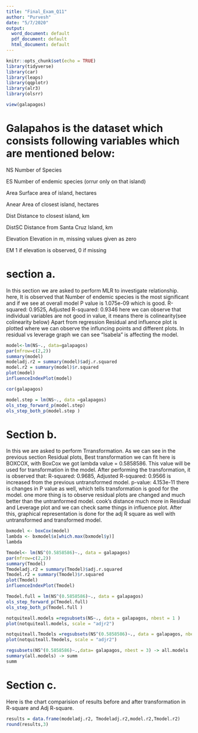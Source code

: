 ```yaml
---
title: "Final_Exam_Q11"
author: "Purvesh"
date: "5/7/2020"
output:
  word_document: default
  pdf_document: default
  html_document: default
---
```


```r
knitr::opts_chunk$set(echo = TRUE)
library(tidyverse)
library(car)
library(leaps)
library(qqplotr)
library(alr3)
library(olsrr)
```
```r
view(galapagos)
```

# Galapahos is the dataset which consists following variables which are mentioned below: 

NS
Number of Species

ES
Number of endemic species (orrur only on that island)

Area
Surface area of island, hectares

Anear
Area of closest island, hectares

Dist
Distance to closest island, km

DistSC
Distance from Santa Cruz Island, km

Elevation
Elevation in m, missing values given as zero

EM
1 if elevation is observed, 0 if missing 

# section a.

In this section we are asked to perform MLR to investigate relationship.
here, It is observed that Number of endemic species is the most significant and if we see at overall model P value is 1.075e-09 which is good. 
R-squared:  0.9525,	Adjusted R-squared:  0.9346 
here we can observe that individual variables are not good in value, it means there is colinearity(see colinearity below)
Apart from regression Residual and influence plot is plotted where we can observe the influncing points and different plots.
In residual vs leverage graph we can see "Isabela" is affecting the model.

```r
model<-lm(NS~., data=galapagos)
par(mfrow=c(2,2))
summary(model)
modeladj.r2 = summary(model)$adj.r.squared
model.r2 = summary(model)$r.squared
plot(model)
influenceIndexPlot(model)
```

```r
cor(galapagos)
```
```r
model.step = lm(NS~., data =galapagos)
ols_step_forward_p(model.step)
ols_step_both_p(model.step )
```


# Section b.

In this we are asked to perform Trransformation. As we can see in the previous section Residual plots, Best transformation we can fit here is BOXCOX, with BoxCox we got lambda value = 0.5858586. This value will be used for transformation in the model.
After performing the transformation, it is observed that: 
R-squared:  0.9685,	Adjusted R-squared:  0.9566 is increased from the previous  untransformed model.
p-value: 4.153e-11 there is changes in P value as well, which tells transformation is good for the model.
one more thing is to observe residual plots are changed and much better than the untranformed model. cook's distance much more in Residual and Leverage plot and we can check same things in influence plot.
After this, graphical representation is done for the adj R square as well with untransformed and transformed model.

```r
bxmodel <- boxCox(model)
lambda <- bxmodel$x[which.max(bxmodel$y)]
lambda
```

```r
Tmodel<- lm(NS^(0.5858586)~., data = galapagos)
par(mfrow=c(2,2))
summary(Tmodel)
Tmodeladj.r2 = summary(Tmodel)$adj.r.squared
Tmodel.r2 = summary(Tmodel)$r.squared
plot(Tmodel)
influenceIndexPlot(Tmodel)
```
```r
Tmodel.full = lm(NS^(0.5858586)~., data = galapagos)
ols_step_forward_p(Tmodel.full)
ols_step_both_p(Tmodel.full )
```

```r
notquiteall.models =regsubsets(NS~., data = galapagos, nbest = 1 ) 
plot(notquiteall.models, scale = "adjr2")
```
```r
notquiteall.Tmodels =regsubsets(NS^(0.5858586)~., data = galapagos, nbest = 1 ) 
plot(notquiteall.Tmodels, scale = "adjr2")
```
```r
regsubsets(NS^(0.5858586)~.,data= galapagos, nbest = 3) -> all.models 
summary(all.models) -> summ
summ
```

# Section c.

Here is the chart comparision of results before and after transformation in R-square and Adj R-square.


```r
results = data.frame(modeladj.r2, Tmodeladj.r2,model.r2,Tmodel.r2)
round(results,3)
```


